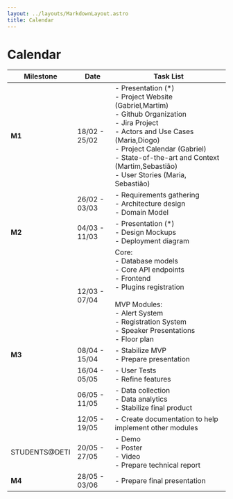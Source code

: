 ```yaml
---
layout: ../layouts/MarkdownLayout.astro
title: Calendar
---
```


# Calendar

| Milestone | Date | Task List |
|-----------|------|-----------|
| **M1** | 18/02 - 25/02 | - Presentation (*) <br /> - Project Website (Gabriel,Martim) <br /> - Github Organization <br /> - Jira Project <br /> - Actors and Use Cases (Maria,Diogo) <br /> - Project Calendar (Gabriel) <br /> - State-of-the-art and Context (Martim,Sebastião) <br /> - User Stories (Maria, Sebastião) |
| | 26/02 - 03/03 | - Requirements gathering <br /> - Architecture design <br /> - Domain Model |
| **M2** | 04/03 - 11/03 | - Presentation (*) <br /> - Design Mockups <br /> - Deployment diagram |
| | 12/03 - 07/04 | Core: <br /> - Database models <br /> - Core API endpoints <br /> - Frontend <br /> - Plugins registration <br /><br /> MVP Modules: <br /> - Alert System <br /> - Registration System <br /> - Speaker Presentations <br /> - Floor plan |
| **M3** | 08/04 - 15/04 | - Stabilize MVP <br /> - Prepare presentation |
| | 16/04 - 05/05 | - User Tests <br /> - Refine features |
| | 06/05 - 11/05 | - Data collection <br /> - Data analytics <br /> - Stabilize final product |
| | 12/05 - 19/05 | - Create documentation to help implement other modules |
| STUDENTS@DETI | 20/05 - 27/05 | - Demo <br /> - Poster <br /> - Video <br /> - Prepare technical report |
| **M4** | 28/05 - 03/06 | - Prepare final presentation |

